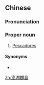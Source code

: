 {{also|澎湖羣島|澎湖群岛}}
==Chinese==
{{zh-forms|s=澎湖群岛|t2=澎湖羣島|type=22|[[Pescadores]]}}
{{wikipedia|Penghu}}

===Pronunciation===
{{zh-pron
|m=Pénghú qúndǎo
|c=paang4 wu4 kwan4 dou2
|md=Pàng-hù gùng-dō̤
|cat=pn
}}

===Proper noun===
{{zh-proper noun}}

# [[Pescadores]]

====Synonyms====
* {{zh-l|澎湖列島}}

{{zh-cat|Taiwan|Islands}}

[[zh:澎湖群島]]